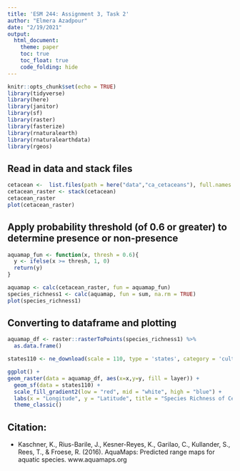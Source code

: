 ```yaml
---
title: 'ESM 244: Assignment 3, Task 2'
author: "Elmera Azadpour"
date: "2/19/2021"
output: 
  html_document: 
    theme: paper
    toc: true
    toc_float: true
    code_folding: hide
---
```


```r
knitr::opts_chunk$set(echo = TRUE)
library(tidyverse)
library(here)
library(janitor)
library(sf)
library(raster)
library(fasterize)
library(rnaturalearth)
library(rnaturalearthdata)
library(rgeos)
```

## Read in data and stack files
```r
cetacean <-  list.files(path = here("data","ca_cetaceans"), full.names = TRUE)
cetacean_raster <- stack(cetacean)
cetacean_raster
plot(cetacean_raster)
```

## Apply probability threshold (of 0.6 or greater) to determine presence or non-presence
```r
aquamap_fun <- function(x, thresh = 0.6){
  y <- ifelse(x >= thresh, 1, 0)
  return(y)
}

aquamap <- calc(cetacean_raster, fun = aquamap_fun)
species_richness1 <- calc(aquamap, fun = sum, na.rm = TRUE)
plot(species_richness1)
```

## Converting to dataframe and plotting
```r
aquamap_df <- raster::rasterToPoints(species_richness1) %>% 
  as.data.frame()

states110 <- ne_download(scale = 110, type = 'states', category = 'cultural', returnclass = "sf") %>% filter(name %in% c("California"))

ggplot() +
geom_raster(data = aquamap_df, aes(x=x,y=y, fill = layer)) +
  geom_sf(data = states110) +
  scale_fill_gradient2(low = "red", mid = "white", high = "blue") +
  labs(x = "Longitude", y = "Latitude", title = "Species Richness of Cetaceans along Coastal California", fill = "Number of Cetacean Species") +
  theme_classic()
```

## Citation:
+ Kaschner, K., Rius-Barile, J., Kesner-Reyes, K., Garilao, C., Kullander, S., Rees, T., & Froese, R. (2016). AquaMaps: Predicted range maps for aquatic species. www.aquamaps.org
